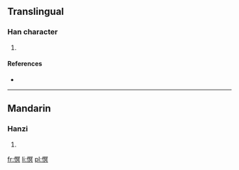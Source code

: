==Translingual==

===Han character===
{{Han char|rn=61|rad=心|as=10|sn=13|four=9708<sub>0</sub>|canj=心月日金 (PBAC)}}

# {{defn|Han|sort=心10}}

====References====
* {{Han ref|kx=0398.261|dkj=11065|hdz=42339.100|uh=614F|ud=24911|bh=DD6F|bd=56687}}

----

==Mandarin==

===Hanzi===
{{cmn-hanzi|pin=[[mǐng]] ([[ming3]])|wg=ming<sup>3</sup>}}

# {{defn|lang=cmn|sort=心10}}

[[fr:慏]]
[[li:慏]]
[[pl:慏]]